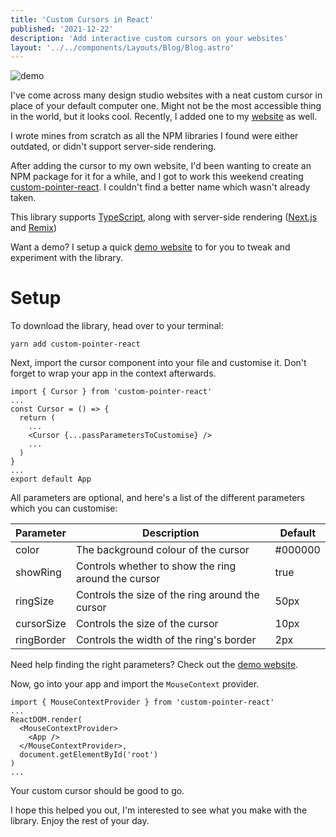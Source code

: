 ```yaml
---
title: 'Custom Cursors in React'
published: '2021-12-22'
description: 'Add interactive custom cursors on your websites'
layout: '../../components/Layouts/Blog/Blog.astro'
---
```


<img
  alt='demo'
  src='https://user-images.githubusercontent.com/69592270/145694947-ee595f08-42bd-42e7-b3e1-b2183c835953.gif'
/>

I've come across many design studio websites with a neat custom cursor in place of your default computer one. Might not be the most accessible thing in the world, but it looks cool. Recently, I added one to my [website](https://harshsingh.xyz) as well.

I wrote mines from scratch as all the NPM libraries I found were either outdated, or didn't support server-side rendering.

After adding the cursor to my own website, I'd been wanting to create an NPM package for it for a while, and I got to work this weekend creating [custom-pointer-react](https://github.com/harshhhdev/custom-pointer-react). I couldn't find a better name which wasn't already taken.

This library supports [TypeScript](https://typescriptlang.org), along with server-side rendering ([Next.js](https://nextjs.org) and [Remix](https://remix.run))

Want a demo? I setup a quick [demo website](https://harshsingh.xyz/custom-pointer-react/) to for you to tweak and experiment with the library.

# Setup

To download the library, head over to your terminal:

```bash:terminal
yarn add custom-pointer-react
```

Next, import the cursor component into your file and customise it. Don't forget to wrap your app in the context afterwards.

```tsx:tsx
import { Cursor } from 'custom-pointer-react'
...
const Cursor = () => {
  return (
    ...
    <Cursor {...passParametersToCustomise} />
    ...
  )
}
...
export default App
```

All parameters are optional, and here's a list of the different parameters which you can customise:

| Parameter  | Description                                         | Default |
| ---------- | --------------------------------------------------- | ------- |
| color      | The background colour of the cursor                 | #000000 |
| showRing   | Controls whether to show the ring around the cursor | true    |
| ringSize   | Controls the size of the ring around the cursor     | 50px    |
| cursorSize | Controls the size of the cursor                     | 10px    |
| ringBorder | Controls the width of the ring's border             | 2px     |

Need help finding the right parameters? Check out the [demo website](https://harshhhdev.github.io/custom-pointer-react/).

Now, go into your app and import the `MouseContext` provider.

```tsx:pages/_app.tsx
import { MouseContextProvider } from 'custom-pointer-react'
...
ReactDOM.render(
  <MouseContextProvider>
    <App />
  </MouseContextProvider>,
  document.getElementById('root')
)
...
```

Your custom cursor should be good to go.

I hope this helped you out, I'm interested to see what you make with the library. Enjoy the rest of your day.

